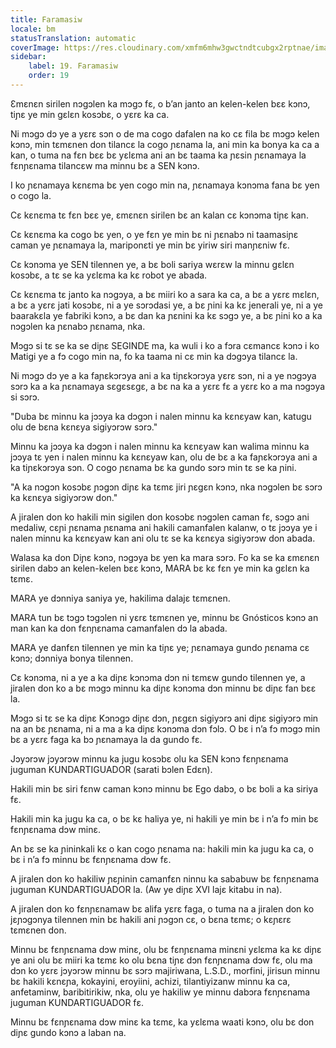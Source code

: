 ```yaml
---
title: Faramasiw
locale: bm
statusTranslation: automatic
coverImage: https://res.cloudinary.com/xmfm6mhw3gwctndtcubgx2rptnae/image/upload/v1741354419/small_cover_la_gran_rebelion_28716e29d2.webp
sidebar:
    label: 19. Faramasiw
    order: 19
---
```

Ɛmɛnɛn sirilen nɔgɔlen ka mɔgɔ fɛ, o b’an janto an kelen-kelen bɛɛ kɔnɔ, tiɲɛ ye min gɛlɛn kosɔbɛ, o yɛrɛ ka ca.

Ni mɔgɔ dɔ ye a yɛrɛ sɔn o de ma cogo dafalen na ko cɛ fila bɛ mɔgɔ kelen kɔnɔ, min tɛmɛnen don tilancɛ la cogo ɲɛnama la, ani min ka bonya ka ca a kan, o tuma na fɛn bɛɛ bɛ yɛlɛma ani an bɛ taama ka ɲɛsin ɲɛnamaya la fɛnɲɛnama tilancɛw ma minnu bɛ a SEN kɔnɔ.

I ko ɲɛnamaya kɛnɛma bɛ yen cogo min na, ɲɛnamaya kɔnɔma fana bɛ yen o cogo la.

Cɛ kɛnɛma tɛ fɛn bɛɛ ye, ɛmɛnɛn sirilen bɛ an kalan cɛ kɔnɔma tiɲɛ kan.

Cɛ kɛnɛma ka cogo bɛ yen, o ye fɛn ye min bɛ ni ɲɛnabɔ ni taamasiɲɛ caman ye ɲɛnamaya la, mariponɛti ye min bɛ yiriw siri manɲɛniw fɛ.

Cɛ kɔnɔma ye SEN tilennen ye, a bɛ boli sariya wɛrɛw la minnu gɛlɛn kosɔbɛ, a tɛ se ka yɛlɛma ka kɛ robot ye abada.

Cɛ kɛnɛma tɛ janto ka nɔgɔya, a bɛ miiri ko a sara ka ca, a bɛ a yɛrɛ mɛlɛn, a bɛ a yɛrɛ jati kosɔbɛ, ni a ye sɔrɔdasi ye, a bɛ ɲini ka kɛ jenerali ye, ni a ye baarakɛla ye fabriki kɔnɔ, a bɛ dan ka ɲɛnini ka kɛ sɔgɔ ye, a bɛ ɲini ko a ka nɔgɔlen ka ɲɛnabɔ ɲɛnama, nka.

Mɔgɔ si tɛ se ka se diɲɛ SEGINDE ma, ka wuli i ko a fɔra cɛmancɛ kɔnɔ i ko Matigi ye a fɔ cogo min na, fo ka taama ni cɛ min ka dɔgɔya tilancɛ la.

Ni mɔgɔ dɔ ye a ka faɲɛkɔrɔya ani a ka tiɲɛkɔrɔya yɛrɛ sɔn, ni a ye nɔgɔya sɔrɔ ka a ka ɲɛnamaya sɛgɛsɛgɛ, a bɛ na ka a yɛrɛ fɛ a yɛrɛ ko a ma nɔgɔya si sɔrɔ.

"Duba bɛ minnu ka jɔɔya ka dɔgɔn i nalen minnu ka kɛnɛyaw kan, katugu olu de bɛna kɛnɛya sigiyɔrɔw sɔrɔ."

Minnu ka jɔɔya ka dɔgɔn i nalen minnu ka kɛnɛyaw kan walima minnu ka jɔɔya tɛ yen i nalen minnu ka kɛnɛyaw kan, olu de bɛ a ka faɲɛkɔrɔya ani a ka tiɲɛkɔrɔya sɔn. O cogo ɲɛnama bɛ ka gundo sɔrɔ min tɛ se ka ɲini.

"A ka nɔgɔn kosɔbɛ ɲɔgɔn diɲɛ ka tɛmɛ jiri ɲɛgɛn kɔnɔ, nka nɔgɔlen bɛ sɔrɔ ka kɛnɛya sigiyɔrɔw don."

A jiralen don ko hakili min sigilen don kosɔbɛ nɔgɔlen caman fɛ, sɔgɔ ani medaliw, cɛɲi ɲɛnama ɲɛnama ani hakili camanfalen kalanw, o tɛ jɔɔya ye i nalen minnu ka kɛnɛyaw kan ani olu tɛ se ka kɛnɛya sigiyɔrɔw don abada.

Walasa ka don Diɲɛ kɔnɔ, nɔgɔya bɛ yen ka mara sɔrɔ. Fo ka se ka ɛmɛnɛn sirilen dabɔ an kelen-kelen bɛɛ kɔnɔ, MARA bɛ kɛ fɛn ye min ka gɛlɛn ka tɛmɛ.

MARA ye dɔnniya saniya ye, hakilima dalajɛ tɛmɛnen.

MARA tun bɛ tɔgɔ tɔgɔlen ni yɛrɛ tɛmɛnen ye, minnu bɛ Gnósticos kɔnɔ an man kan ka don fɛnɲɛnama camanfalen dɔ la abada.

MARA ye danfɛn tilennen ye min ka tiɲɛ ye; ɲɛnamaya gundo ɲɛnama cɛ kɔnɔ; dɔnniya bonya tilennen.

Cɛ kɔnɔma, ni a ye a ka diɲɛ kɔnɔma dɔn ni tɛmɛw gundo tilennen ye, a jiralen don ko a bɛ mɔgɔ minnu ka diɲɛ kɔnɔma dɔn minnu bɛ diɲɛ fan bɛɛ la.

Mɔgɔ si tɛ se ka diɲɛ Kɔnɔgɔ diɲɛ dɔn, ɲɛgɛn sigiyɔrɔ ani diɲɛ sigiyɔrɔ min na an bɛ ɲɛnama, ni a ma a ka diɲɛ kɔnɔma dɔn fɔlɔ. O bɛ i n’a fɔ mɔgɔ min bɛ a yɛrɛ faga ka bɔ ɲɛnamaya la da gundo fɛ.

Jɔyɔrɔw jɔyɔrɔw minnu ka jugu kosɔbɛ olu ka SEN kɔnɔ fɛnɲɛnama juguman KUNDARTIGUADOR (sarati bɔlen Edɛn).

Hakili min bɛ siri fɛnw caman kɔnɔ minnu bɛ Ego dabɔ, o bɛ boli a ka siriya fɛ.

Hakili min ka jugu ka ca, o bɛ kɛ haliya ye, ni hakili ye min bɛ i n’a fɔ min bɛ fɛnɲɛnama dɔw minɛ.

An bɛ se ka ɲininkali kɛ o kan cogo ɲɛnama na: hakili min ka jugu ka ca, o bɛ i n’a fɔ minnu bɛ fɛnɲɛnama dɔw fɛ.

A jiralen don ko hakiliw ɲɛɲinin camanfɛn ninnu ka sababuw bɛ fɛnɲɛnama juguman KUNDARTIGUADOR la. (Aw ye diɲɛ XVI lajɛ kitabu in na).

A jiralen don ko fɛnɲɛnamaw bɛ alifa yɛrɛ faga, o tuma na a jiralen don ko jɛɲɔgɔnya tilennen min bɛ hakili ani ɲɔgɔn cɛ, o bɛna tɛmɛ; o kɛɲɛrɛ tɛmɛnen don.

Minnu bɛ fɛnɲɛnama dɔw minɛ, olu bɛ fɛnɲɛnama minɛni yɛlɛma ka kɛ diɲɛ ye ani olu bɛ miiri ka tɛmɛ ko olu bɛna tiɲɛ dɔn fɛnɲɛnama dɔw fɛ, olu ma dɔn ko yɛrɛ jɔyɔrɔw minnu bɛ sɔrɔ majiriwana, L.S.D., morfini, jirisun minnu bɛ hakili kɛnɛɲa, kokayini, eroyiini, achizi, tilantiyizanw minnu ka ca, anfetaminw, baribitirikiw, nka, olu ye hakiliw ye minnu dabɔra fɛnɲɛnama juguman KUNDARTIGUADOR fɛ.

Minnu bɛ fɛnɲɛnama dɔw minɛ ka tɛmɛ, ka yɛlɛma waati kɔnɔ, olu bɛ don diɲɛ gundo kɔnɔ a laban na.

